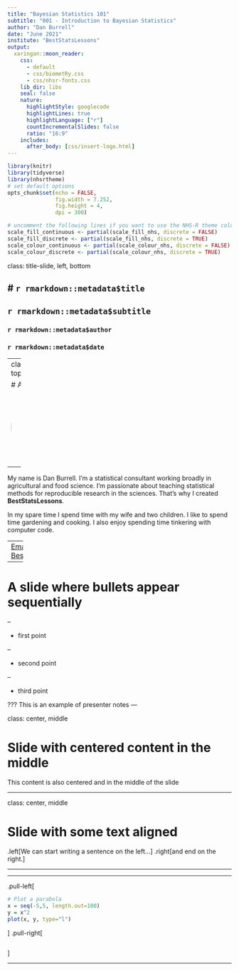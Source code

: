 ```yaml
---
title: "Bayesian Statistics 101"
subtitle: "001 - Introduction to Bayesian Statistics"
author: "Dan Burrell"
date: "June 2021"
institute: "BestStatsLessons"
output:
  xaringan::moon_reader:
    css: 
      - default
      - css/biometRy.css
      - css/nhsr-fonts.css
    lib_dir: libs
    seal: false
    nature:
      highlightStyle: googlecode
      highlightLines: true
      highlightLanguage: ["r"]
      countIncrementalSlides: false
      ratio: "16:9"
    includes:
      after_body: [css/insert-logo.html]
---
```


```r
library(knitr)
library(tidyverse)
library(nhsrtheme)
# set default options
opts_chunk$set(echo = FALSE,
               fig.width = 7.252,
               fig.height = 4,
               dpi = 300)

# uncomment the following lines if you want to use the NHS-R theme colours by default
scale_fill_continuous <- partial(scale_fill_nhs, discrete = FALSE)
scale_fill_discrete <- partial(scale_fill_nhs, discrete = TRUE)
scale_colour_continuous <- partial(scale_colour_nhs, discrete = FALSE)
scale_colour_discrete <- partial(scale_colour_nhs, discrete = TRUE)
```

class: title-slide, left, bottom

# `r rmarkdown::metadata$title`
----
## **`r rmarkdown::metadata$subtitle`**
### `r rmarkdown::metadata$author`
### `r rmarkdown::metadata$date`

---
class: inverse, center, top

# About Me
<img style="border-radius: 50%;" src="img/DandelbrotAvataar.png" width="170px"/>

----

My name is Dan Burrell. I'm a statistical consultant working broadly in agricultural and food science. I'm passionate about teaching statistical methods for reproducible research in the sciences. That's why I created **BestStatsLessons**.    

In my spare time I spend time with my wife and two children. I like to spend time gardening and cooking. I also enjoy spending time tinkering with computer code. 

----
<a href="mailto:beststatslessons@gmail.com">Email BestStatsLessons</a>


---

# A slide where bullets appear sequentially

--

* first point

--

* second point

--

* third point

???
This is an example of presenter notes
---

class: center, middle

# Slide with centered content in the middle

This content is also centered and in the middle of the slide

---

class: center, middle

# Slide with some text aligned
.left[We can start writing a sentence on the left...]
.right[and end on the right.]

---

---

.pull-left[

```r
# Plot a parabola
x = seq(-5,5, length.out=100)
y = x^2
plot(x, y, type="l")
```
]
.pull-right[
```r
```
]

---

